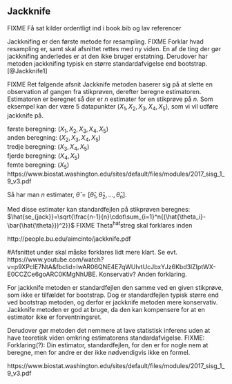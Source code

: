 ## Jackknife

FIXME Få sat kilder ordentligt ind i book.bib og lav referencer

Jackknifing er den første metode for resampling.
FIXME Forklar hvad resampling er, samt skal afsnittet rettes med ny viden.
En af de ting der gør jackknifing anderledes er at den ikke bruger erstatning. Derudover har metoden jackknifing typisk en større standardafvigelse end bootstrap.
[@Jackknife1]

FIXME Ret følgende afsnit
Jackknife metoden baserer sig på at slette en observation af gangen fra stikprøven, derefter beregne estimatoren. Estimatoren er beregnet så der er _n_ estimater for en stikprøve på _n_. Som eksempel kan der være 5 datapunkter $(X_1,X_2,X_3,X_4,X_5)$, som vi vil udføre jackknife på. 

første beregning: $(X_1,X_2,X_3,X_4,X_5)$\
anden beregning: $(X_2,X_3,X_4,X_5)$\
tredje beregning: $(X_3,X_4,X_5)$\
fjerde beregning: $(X_4,X_5)$\
femte beregning: $(X_5)$
https://www.biostat.washington.edu/sites/default/files/modules/2017_sisg_1_9_v3.pdf


Så har man _n_ estimater, $\hat{\theta} = [\hat\theta_1,\hat\theta_2,...,\hat\theta_n]$.

Med disse estimater kan standardfejlen på stikprøven beregnes:
$\hat{se_{jack}}=\sqrt{\frac{n-1}{n}\cdot\sum_{i=1}^n{(\hat{\theta_i}-\bar{\hat{\theta}})^2}}$
FIXME Theta^hat^streg skal forklares inden

http://people.bu.edu/aimcinto/jackknife.pdf

#Afsnittet under skal måske forklares lidt mere klart. Se evt. https://www.youtube.com/watch?v=p9XPclE7NtA&fbclid=IwAR06QNE4E7qWUIvtUcJbxYJz6Kbd3lZIptWX-E0CCZCe6goARC0KMgNhUBE. Konservativ? Anden forklaring.

For jackknife metoden er standardfejlen den samme ved en given stikprøve, som ikke er tilfældet for bootstrap. Dog er standardfejlen typisk større end ved bootstrap metoden, og derfor er jackknife metoden mere konservativ. 
Jackknife metoden er god at bruge, da den kan kompensere for at en estimator ikke er forventningsret. 

Derudover gør metoden det nemmere at lave statistisk inferens uden at have teoretisk viden omkring estimatorens standardafvigelse. FIXME: Forklaring(?): Din estimator, standardfejlen, for den er for nogle nem at beregne, men for andre er der ikke nødvendigvis ikke en formel.

https://www.biostat.washington.edu/sites/default/files/modules/2017_sisg_1_9_v3.pdf
